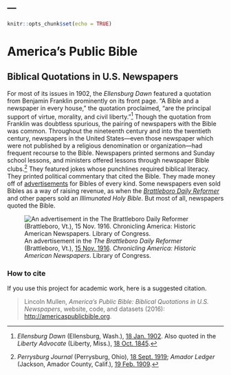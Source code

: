 ---
---

```r
knitr::opts_chunk$set(echo = TRUE)
```


<div class="row">
  <div class="col-sm-8 col-xs-12">
  <h1 id="site-title">America's Public Bible</h1>
  <h2 id="site-subtitle">Biblical Quotations in U.S. Newspapers</h2>
  
 For most of its issues in 1902, the *Ellensburg Dawn* featured a quotation from Benjamin Franklin prominently on its front page. "A Bible and a newspaper in every house," the quotation proclaimed, "are the principal support of virtue, morality, and civil liberty."^[*Ellensburg Dawn* (Ellensburg, Wash.), [18 Jan. 1902](http://chroniclingamerica.loc.gov/lccn/sn88085012/1902-01-18/ed-1/seq-1/). Also quoted in the *Liberty Advocate* (Liberty, Miss.), [18 Oct. 1845](http://chroniclingamerica.loc.gov/lccn/sn83016942/1845-10-18/ed-1/seq-1/>http://chroniclingamerica.loc.gov/lccn/sn83016942/1845-10-18/ed-1/seq-1/#date1=1836&index=0&rows=20&words=Bible+Franklin+newspaper&searchType=basic&sequence=0&state=&date2=1922&proxtext=bible+newspaper+franklin&y=0&x=0&dateFilterType=yearRange&page=1).] Though the quotation from Franklin was doubtless spurious, the pairing of newspapers with the Bible was common. Throughout the nineteenth century and into the twentieth century, newspapers in the United States---even those newspaper which were not published by a religious denomination or organization---had frequent recourse to the Bible. Newspapers printed sermons and Sunday school lessons, and ministers offered lessons through newspaper Bible clubs.^[*Perrysburg Journal* (Perrysburg, Ohio), [18 Sept. 1919](http://chroniclingamerica.loc.gov/lccn/sn87076843/1919-09-18/ed-1/seq-3/); *Amador Ledger* (Jackson, Amador County, Calif.), [19 Feb. 1909](http://chroniclingamerica.loc.gov/lccn/sn93052980/1909-02-19/ed-1/seq-3/).] They featured jokes whose punchlines required biblical literacy. They printed political commentary that cited the Bible.  They made money off of [advertisements](http://chroniclingamerica.loc.gov/lccn/sn83045433/1918-02-10/ed-1/seq-18/) for Bibles of every kind. Some newspapers even sold Bibles as a way of raising revenue, as when the *[Brattleboro Daily Reformer](http://chroniclingamerica.loc.gov/lccn/sn86071593/1916-11-15/ed-1/seq-6/)* and other papers sold an *Illimunated Holy Bible*. But most of all, newspapers quoted the Bible.

  </div>
  <div class="col-sm-4 col-xs-12">
  
  <div id="splash-image">
  ![An advertisement in the *The Brattleboro Daily Reformer* (Brattleboro, Vt.), [15 Nov. 1916](http://chroniclingamerica.loc.gov/lccn/sn86071593/1916-11-15/ed-1/seq-6/). *Chronicling America: Historic American Newspapers*. Library of Congress.](img/bible-hand.png)
</div>

  </div>
</div>


### How to cite

If you use this project for academic work, here is a suggested citation.

> Lincoln Mullen, *America's Public Bible: Biblical Quotations in U.S. Newspapers*, website, code, and datasets (2016): <http://americaspublicbible.org>.


